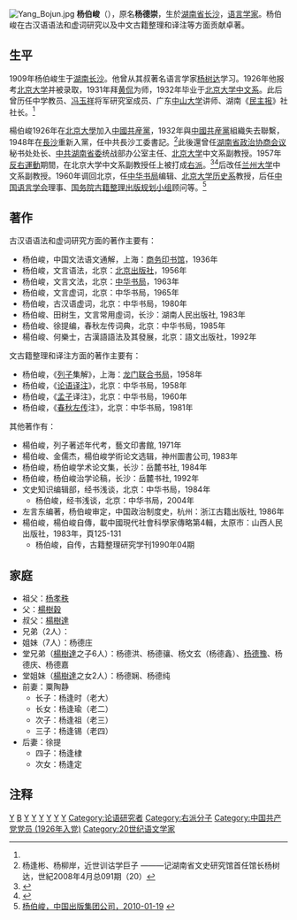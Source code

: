 [[File:Yang_Bojun.jpg|thumb]]
'''杨伯峻'''（{{bd|1909年||1992年|}}），原名'''杨德崇'''，生於[[湖南省|湖南省]][[长沙|长沙]]，[[语言学家|语言学家]]。杨伯峻在古汉语语法和虚词研究以及中文古籍整理和译注等方面贡献卓著。

==生平==
1909年杨伯峻生于[[湖南|湖南]][[长沙|长沙]]。他曾从其叔著名语言学家[[杨树达|杨树达]]学习。1926年他报考[[北京大学|北京大学]]并被录取，1931年拜[[黄侃|黄侃]]为师，1932年毕业于[[北京大学中文系|北京大学中文系]]。此后曾历任中学教员、[[冯玉祥|冯玉祥]]将军研究室成员、广东[[中山大学|中山大学]]讲师、湖南《[[民主报|民主报]]》社社长。<ref name=zgcb/>

楊伯峻1926年在[[北京大學|北京大學]]加入[[中國共産黨|中國共産黨]]，1932年與[[中國共産黨|中國共産黨]]組織失去聯繫，1948年在[[長沙|長沙]]重新入黨，任中共長沙工委書記。<ref>杨逢彬、杨柳岸，近世训诂学巨子 ———记湖南省文史研究馆首任馆长杨树达，世紀2008年4月总091期（20）</ref>此後還曾任[[湖南省政治协商会议|湖南省政治协商会议]]秘书处处长、[[中国共产党湖南省委员会|中共湖南省委]]统战部办公室主任、[[北京大学|北京大学]]中文系副教授。1957年[[反右運動|反右運動]]期間，在北京大学中文系副教授任上被打成[[右派|右派]]。<ref>{{Cite web |url=http://epaper.dfdaily.com/dfzb/html/2010-01/17/content_184072.htm |title=杨逢彬，杨树达先生之后的杨家（一），东方早报，2010-01-17 |access-date=2011-08-09 |archive-date=2014-04-27 |archive-url=https://web.archive.org/web/20140427125514/http://epaper.dfdaily.com/dfzb/html/2010-01/17/content_184072.htm |dead-url=no }}</ref><ref>{{Cite web |url=http://people.rednet.cn/PeopleShow.asp?ID=646848 |title=欧阳周，不随寒暑换贞心——深切怀念杨伯峻老师，红网，2010-09-05 |access-date=2011-08-10 |archive-date=2020-09-27 |archive-url=https://web.archive.org/web/20200927121457/http://people.rednet.cn/PeopleShow.asp?ID=646848 |dead-url=yes }}</ref>后改任[[兰州大学|兰州大学]]中文系副教授。1960年调回北京，任[[中华书局|中华书局]]编辑、[[北京大学历史系|北京大学历史系]]教授，后任[[中国语言学会|中国语言学会]]理事、[[国务院古籍整理出版规划小组|国务院古籍整理出版规划小组]]顾问等。<ref name=zgcb>[http://www.cnpubg.com/rw/newsdetail.cfm?iCntno=4002 杨伯峻，中国出版集团公司，2010-01-19] {{webarchive|url=https://web.archive.org/web/20110927064622/http://www.cnpubg.com/rw/newsdetail.cfm?iCntno=4002 |date=2011-09-27 }}</ref>

==著作==
古汉语语法和虚词研究方面的著作主要有：
*杨伯峻，中国文法语文通解，上海：[[商务印书馆|商务印书馆]]，1936年
*杨伯峻，文言语法，北京：[[北京出版社|北京出版社]]，1956年
*杨伯峻，文言文法，北京：[[中华书局|中华书局]]，1963年
*杨伯峻，文言虚词，北京：中华书局，1965年
*杨伯峻，古汉语虚词，北京：中华书局，1980年
*杨伯峻、田树生，文言常用虛词，长沙：湖南人民出版社, 1983年
*杨伯峻、徐提编，春秋左传词典，北京：中华书局，1985年
*楊伯峻、何樂士，古漢語語法及其發展，北京：語文出版社，1992年

文古籍整理和译注方面的著作主要有：
*杨伯峻，《[[列子|列子]]集解》，上海：[[龙门联合书局|龙门联合书局]]，1958年
*杨伯峻，《[[论语译注|论语译注]]》，北京：中华书局，1958年
*杨伯峻，《[[孟子|孟子]]译注》，北京：中华书局，1960年
*杨伯峻，《[[春秋左传|春秋左传]]注》，北京：中华书局，1981年

其他著作有：
*楊伯峻，列子著述年代考，藝文印書館, 1971年
*楊伯峻、金儒杰，楊伯峻学術论文选辑，神州圖書公司, 1983年
*杨伯峻，杨伯峻学术论文集，长沙：岳麓书社, 1984年
*杨伯峻，杨伯峻治学论稿，长沙：岳麓书社, 1992年
*文史知识编辑部，经书浅谈，北京：中华书局，1984年
**杨伯峻，经书浅谈，北京：中华书局，2004年
*左言东编著，杨伯峻审定，中国政治制度史，杭州：浙江古籍出版社, 1986年
*楊伯峻，楊伯峻自傳，載中國現代社會科學家傳略第4輯，太原市：山西人民出版社，1983年，頁125-131
**杨伯峻，自传，古籍整理研究学刊1990年04期

==家庭==
*祖父：[[杨孝秩|杨孝秩]]
*父：[[楊樹穀|楊樹穀]]
*叔父：[[楊樹達|楊樹達]]
*兄弟（2人）：
*姐妹（7人）：杨德庄
*堂兄弟（[[楊樹達|楊樹達]]之子6人）：杨德洪、杨德骧、杨文玄（杨德鑫）、[[杨德豫|杨德豫]]、杨德庆、杨德嘉
*堂姐妹（[[楊樹達|楊樹達]]之女2人）：杨德娴、杨德纯
*前妻：粟陶静
**长子：杨逢时（老大）
**长女：杨逢瑜（老二）
**次子：杨逢祖（老三）
**三子：杨逢锡（老四）
*后妻：徐提
**四子：杨逢棣
**次女：杨逢定

==注释==
{{reflist}}

{{DEFAULTSORT:Y楊}}
[[Category:长沙人|Y]]
[[Category:杨姓|B]]
[[Category:中国语言学家|Y]]
[[Category:國立北京大學校友|Y]]
[[Category:北京大學教授|Y]]
[[Category:兰州大学教师|Y]]
[[Category:中山大学教师|Y]]
[[Category:中國共産黨黨員|Y]]
[[Category:论语研究者|Category:论语研究者]]
[[Category:右派分子|Category:右派分子]]
[[Category:中国共产党党员_(1926年入党)|Category:中国共产党党员 (1926年入党)]]
[[Category:20世纪语文学家|Category:20世纪语文学家]]
